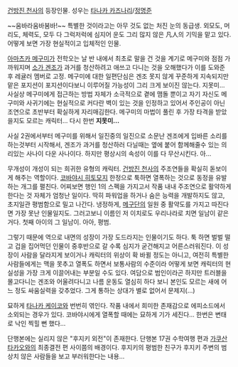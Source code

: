 [[건방진 천사]]의 등장인물. 성우는 [[타나카 카즈나리]]/[[정명준]]

~~움바라움바붐바!~~
특별한 것이라고는 아무 것도 없는 처진 눈의 동급생. 외모도, 머리도, 체력도, 모두 다 그럭저럭에 심지어 운도 그리 많지 않은 凡人의 기믹을 맡고 있다. 어떻게 보면 가장 현실적이고 입체적인 인물.

[[아마츠카 메구미]]가 전학오는 날 반 내에서 최초로 말을 건 것을 계기로 메구미와 점점 가까워지며 [[소가 겐조]]가 과거를 청산하려고 애쓰고 다니는 것을 오해했다가 이를 도와준 후 레귤러 멤버로 고정. 메구미에 대한 일편단심은 겐조 못지 않게 꾸준하게 지속되지만 맡은 포지션이 포지션이다보니 이루어질 가능성이 그리 크게 보이진 않는다. 지못미... 사실상 메구미에게 접근하는 방법 자체가 소극적으로 곁에 맴돌 뿐이고 자기 자신도 메구미와 사귀기에는 현실적으로 커다란 벽이 있는 것을 인정하고 있어서 주인공이 아닌 조연으로 초반부터 확실하게 자리매김한다. 메구미의 마법이 풀린 후 가장 타격을 받았을지도 모르는 캐릭터... 다시 한번 '''지못미...'''

사실 2권에서부터 메구미를 위해서 일진중의 일진으로 소문난 겐조에게 입바른 소리를 하는것부터 시작해서, 겐조가 과거를 청산하러 다닐때는 옆에 붙어 함께해줄수 있는 의리있는 사나이 다운 사나이다. 하지만 평상시의 속성이 이를 다 무산시킨다. 아...

무개성이 개성이 되는 희귀한 유형의 캐릭터. [[건방진 천사]]의 주조연들을 확실히 돋보이게 해주는 역할이다. [[코바야시 히토모지]] 한정으로 툭하면 열폭하는 것으로 동정을 유발하는 개그를 펼친다. 어찌보면 행인 1의 스펙을 가지고서 작품 내내 주조연으로 활약하게 한다는 것 자체가 엄청난 일이다. 딱히 파워업을 하거나 숨은 능력을 개발하지도 않고, 초지일관 평범함으로 밀고 나간다. 냉정하게, [[메구단]]의 일원 중 활약도를 가지고 따진다면 가장 못난 인물일지도.
그러고보니 이름인 저 이치로도 우리나라로 치면 일남이 같은 거다. 첫째 아이의 그 일남이. 아아, 평범.

그렇기 때문에 역으로 내면의 성장이 가장 도드라지는 인물이기도 하다. 툭 하면 벌벌 떨고 겁을 집어먹던 인물이 중후반으로 갈 수록 심지가 굳건해지고 어른스러워진다. 이 성장이 사람을 달라지게 보이거나 캐릭터의 위상이 확 바뀔 정도는 아니고, 여전히 특별한 사람들에게는 맥을 못추고 열폭도 하면서 보통사람의 수준이라 어떻게 보면 캐릭터의 현실성을 가장 크게 이끌어내는 부분일 수도 있다. 여담으로 범인이라곤 하지만 트러블을 몰고다니는 겐조와 어울려다니고 나름 운동도 열심히 하다 보니 본인도 모르는 새에 어느 정도 싸움실력을 갖추었다. 그게 통하는 상대가 별로 없어서 문제지(…)

묘하게 [[타나카 케이코]]와 번번히 엮인다. 작품 내에서 희미한 존재감으로 에피소드에서 소외되는 경우가 있다. 코바야시에게 열폭할 때에는 묘하게 기가 세진다... 한번은 변태로 낙인 찍힐 뻔 했다...

단행본에는 실리지 않은 "후지키 외전"이 존재한다. 단행본 17권 수학여행 편과 [[가쿠산 타카오]]와의 최종결전 편 사이쯤의 배경이다. 후지키의 평범한 친구가 후지키 주변의 범상치 않은 사람들을 보고 부러워한다는 내용...
